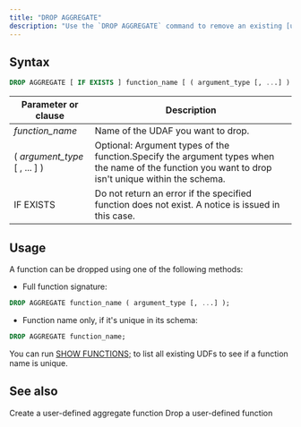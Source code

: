 ```yaml
---
title: "DROP AGGREGATE"
description: "Use the `DROP AGGREGATE` command to remove an existing [user-defined aggregate function (UDAF)](/docs/current/user-defined-functions/). The usage is similar to `DROP FUNCTION`, except that it's for aggregate functions."
---
```


## Syntax

```sql
DROP AGGREGATE [ IF EXISTS ] function_name [ ( argument_type [, ...] ) ] ;
```

| Parameter or clause              | Description                                                                                                                                        |
| -------------------------------- | -------------------------------------------------------------------------------------------------------------------------------------------------- |
| _function\_name_                 | Name of the UDAF you want to drop.                                                                                                                 |
| ( _argument\_type_ \[ , ... \] ) | Optional: Argument types of the function.Specify the argument types when the name of the function you want to drop isn't unique within the schema. |
| IF EXISTS                        | Do not return an error if the specified function does not exist. A notice is issued in this case.                                                  |

## Usage

A function can be dropped using one of the following methods:

* Full function signature:
```sql
DROP AGGREGATE function_name ( argument_type [, ...] );
```
* Function name only, if it's unique in its schema:
```sql
DROP AGGREGATE function_name;
```
You can run [SHOW FUNCTIONS;](/docs/current/sql-show-functions/) to list all existing UDFs to see if a function name is unique.

## See also

<CardGroup>
  <Card
    title="CREATE AGGREGATE"
    icon="plus"
    iconType="solid"
    href="/docs/current/sql-create-aggregate/"
  >
    Create a user-defined aggregate function
  </Card>
  <Card
    title="DROP FUNCTIONS"
    icon="trash"
    iconType="solid"
    href="/docs/current/sql-drop-function/"
  >
    Drop a user-defined function
  </Card>
</CardGroup>
